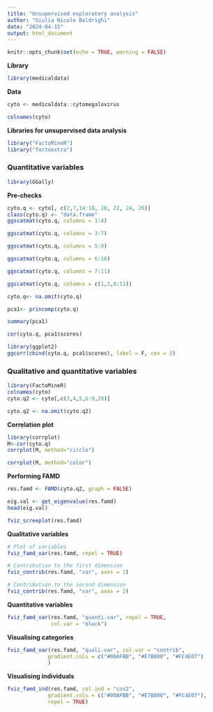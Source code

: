 ```yaml
---
title: "Unsupervised exploratory analysis"
author: "Giulia Nicole Baldrighi"
date: "2024-04-15"
output: html_document
---
```


```r
knitr::opts_chunk$set(echo = TRUE, warning = FALSE)
```


**Library**
```r
library(medicaldata)
```



**Data**
```r
cyto <- medicaldata::cytomegalovirus

colnames(cyto)
```

**Libraries for unsupervised data analysis**
```r
library("FactoMineR")
library("factoextra")
```

### Quantitative variables
```r
library(GGally)
```


**Pre-checks**

```r
cyto.q <- cyto[, c(2,7,14:18, 20, 22, 24, 26)]
class(cyto.q) <- "data.frame"
ggscatmat(cyto.q, columns = 1:4)
```


```r
ggscatmat(cyto.q, columns = 3:7)
```




```r
ggscatmat(cyto.q, columns = 5:9)
```

```r
ggscatmat(cyto.q, columns = 6:10)
```

```r
ggscatmat(cyto.q, columns = 7:11)
```
```r
ggscatmat(cyto.q, columns = c(1,2,8:11))
```


```r
cyto.q<- na.omit(cyto.q)

pca1<- princomp(cyto.q)
```


```r
summary(pca1)
```

```r
cor(cyto.q, pca1$scores)
```



```r
library(ggplot2)
ggcorr(cbind(cyto.q, pca1$scores), label = F, cex = 3)
```

### Qualitative and quantitative variables 

```r
library(FactoMineR)
colnames(cyto)
cyto.q2 <- cyto[,c(3,4,5,6:9,20)]

cyto.q2 <- na.omit(cyto.q2)
```


**Correlation plot**

```r
library(corrplot)
M<-cor(cyto.q)
corrplot(M, method="circle")
```


```r
corrplot(M, method="color")
```


**Performing FAMD**

```r
res.famd <- FAMD(cyto.q2, graph = FALSE)
```


```r
eig.val <- get_eigenvalue(res.famd)
head(eig.val)
```



```r
fviz_screeplot(res.famd)
```

**Qualitative variables**
```r
# Plot of variables
fviz_famd_var(res.famd, repel = TRUE)
```


```r
# Contribution to the first dimension
fviz_contrib(res.famd, "var", axes = 1)
```


```r
# Contribution to the second dimension
fviz_contrib(res.famd, "var", axes = 2)
```

**Quantitative variables**
```r
fviz_famd_var(res.famd, "quanti.var", repel = TRUE,
              col.var = "black")
```


**Visualising categories**
```r
fviz_famd_var(res.famd, "quali.var", col.var = "contrib", 
             gradient.cols = c("#00AFBB", "#E7B800", "#FC4E07")
             )
```


**Visualising individuals**
```r
fviz_famd_ind(res.famd, col.ind = "cos2", 
             gradient.cols = c("#00AFBB", "#E7B800", "#FC4E07"),
             repel = TRUE)
```


